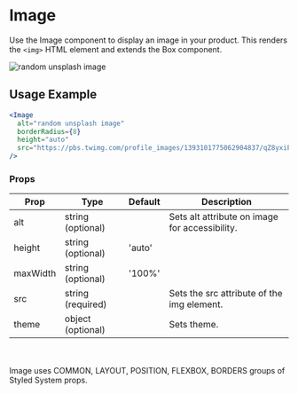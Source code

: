 # Image

Use the Image component to display an image in your product. This renders the `<img>` HTML element and extends the Box component.


<Image
  alt="random unsplash image"
  borderRadius={8}
  height="auto"
  src="https://pbs.twimg.com/profile_images/1393101775062904837/qZ8yxiPY_400x400.jpg"
/>

## Usage Example

```jsx
<Image
  alt="random unsplash image"
  borderRadius={8}
  height="auto"
  src="https://pbs.twimg.com/profile_images/1393101775062904837/qZ8yxiPY_400x400.jpg"
/>
```

### Props


<Table>
  <thead>
  <tr>
    <th>Prop</th>
    <th>Type</th>
    <th>Default</th>
    <th>Description</th>
  </tr>
  </thead>
  <tbody>
  <tr><td>alt</td><td>string (optional)</td><td></td><td>Sets alt attribute on image for accessibility.</td></tr>
  <tr><td>height</td><td>string (optional)</td><td>'auto'</td><td></td></tr>
  <tr><td>maxWidth</td><td>string (optional)</td><td>'100%'</td><td></td></tr>
  <tr><td>src</td><td>string (required)</td><td></td><td>Sets the src attribute of the img element.</td></tr>
  <tr><td>theme</td><td>object (optional)</td><td></td><td>Sets theme.</td></tr>
    </tbody>
    </Table>

<br></br>Image uses COMMON, LAYOUT, POSITION, FLEXBOX, BORDERS groups of Styled System props.